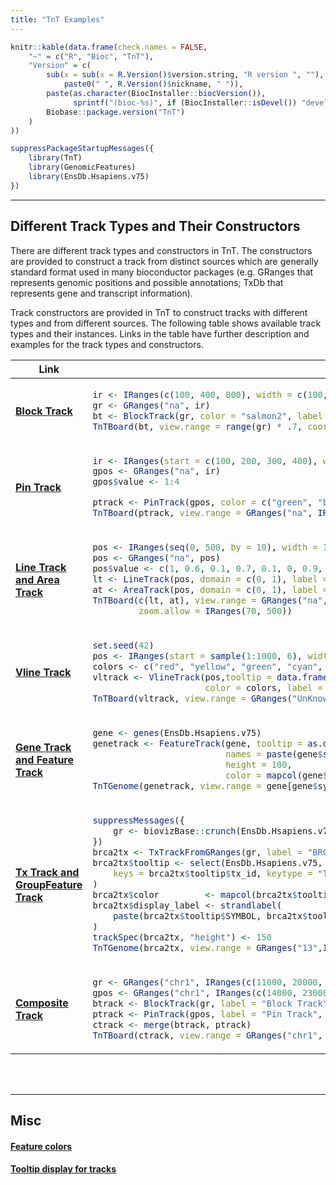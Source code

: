 ```yaml
---
title: "TnT Examples"
---
```


<div class="row">
 <div class="col-md-5">

```r
knitr::kable(data.frame(check.names = FALSE,
    "~" = c("R", "Bioc", "TnT"),
    "Version" = c(
        sub(x = sub(x = R.Version()$version.string, "R version ", ""), " ",
            paste0(" ", R.Version()$nickname, " ")),
        paste(as.character(BiocInstaller::biocVersion()),
              sprintf("(bioc-%s)", if (BiocInstaller::isDevel()) "devel" else "release")),
        Biobase::package.version("TnT")
    )
))
```

 </div>
 <div class="col-md-7">
 </div>

</div>


```r
suppressPackageStartupMessages({
    library(TnT)
    library(GenomicFeatures)
    library(EnsDb.Hsapiens.v75)
})
```

------


## Different Track Types and Their Constructors

There are different track types and constructors in TnT.
The constructors are provided to construct a track from distinct sources which are
generally standard format used in many bioconductor packages (e.g. GRanges that represents
genomic positions and possible annotations; TxDb that represents gene and transcript information).

Track constructors are provided in TnT to construct tracks with different types and from
different sources. The following table shows available track types and their instances.
Links in the table have further description and examples for the track types and constructors.


<table class="table table-bordered">

<thead>
<tr>
<th>Link</th>
<th>Example</th>
</tr>
</thead>


<tbody>

<tr>
<td class="col-md-2">
<strong> [Block Track](tracktype-BlockTrack.html) </strong>
</td>
<td class="col-md-9">
```r
ir <- IRanges(c(100, 400, 800), width = c(100, 150, 250))
gr <- GRanges("na", ir)
bt <- BlockTrack(gr, color = "salmon2", label = NULL)
TnTBoard(bt, view.range = range(gr) * .7, coord.range = ranges(range(gr)) * .5)
```
</td>
</tr>

<tr>
<td class="col-md-2">
<strong> [Pin Track](tracktype-PinTrack.html) </strong>
</td>
<td class="col-md-9">
```r
ir <- IRanges(start = c(100, 200, 300, 400), width = 1)
gpos <- GRanges("na", ir)
gpos$value <- 1:4

ptrack <- PinTrack(gpos, color = c("green", "blue", "yellow", "red"), label = NULL)
TnTBoard(ptrack, view.range = GRanges("na", IRanges(0, 500)), coord.range = IRanges(0, 500))
```
</td>
</tr>

<tr>
<td class="col-md-2">
<strong> [Line Track and Area Track](tracktype-LineTrack-AreaTrack.html) </strong>
</td>
<td class="col-md-9">
```r
pos <- IRanges(seq(0, 500, by = 10), width = 1)
pos <- GRanges("na", pos)
pos$value <- c(1, 0.6, 0.1, 0.7, 0.1, 0, 0.9, 0.4, 0.6, 0.1, 0, 0.8, 0.4,  0.5, 0.3, 0.2, 0.3, 0.8, 0.1, 0.8, 0.1, 0, 1, 0.3, 0, 0.9, 1,  0.6, 0.6, 0.1, 0.9, 0.3, 0.7, 0.2, 0.2, 0.6, 0.1, 0, 1, 0.6,  0.1, 0.5, 0.2, 0.4, 0, 1, 0, 0.4, 0.6, 0.5, 0)
lt <- LineTrack(pos, domain = c(0, 1), label = NULL, color = "steelblue", height = 40)
at <- AreaTrack(pos, domain = c(0, 1), label = NULL, color = "orange", height = 40)
TnTBoard(c(lt, at), view.range = GRanges("na", IRanges(0, 500)), coord.range = IRanges(0, 500),
         zoom.allow = IRanges(70, 500))
```
</td>
</tr>


<tr>
<td class="col-md-2">
<strong> [Vline Track](tracktype-VlineTrack.html) </strong>
</td>
<td class="col-md-9">
```r
set.seed(42)
pos <- IRanges(start = sample(1:1000, 6), width = 1)
colors <- c("red", "yellow", "green", "cyan", "blue", "magenta")
vltrack <- VlineTrack(pos,tooltip = data.frame(Position = start(pos), Color = colors),
                      color = colors, label = NULL)
TnTBoard(vltrack, view.range = GRanges("UnKnown", IRanges(1, 1000)) , coord.range = c(1, 1000))
```
</td>
</tr>


<tr>
<td class="col-md-2">
<strong> [Gene Track and Feature Track](tracktype-GeneTrack.html) </strong>
</td>
<td class="col-md-9">
```r
gene <- genes(EnsDb.Hsapiens.v75)
genetrack <- FeatureTrack(gene, tooltip = as.data.frame(gene),
                          names = paste(gene$symbol, " (", gene$gene_biotype, ")", sep = ""),
                          height = 100,
                          color = mapcol(gene$gene_biotype, palette.fun = grDevices::rainbow))
TnTGenome(genetrack, view.range = gene[gene$symbol == "BRCA2"][1] * .8)
```
</td>
</tr>


<tr>
<td class="col-md-2">
<strong> [Tx Track and GroupFeature Track](tracktype-TxTrack.html) </strong>
</td>
<td class="col-md-9">
```r
suppressMessages({
    gr <- biovizBase::crunch(EnsDb.Hsapiens.v75, ~ symbol == "BRCA2")
})
brca2tx <- TxTrackFromGRanges(gr, label = "BRCA2, transcripts", color = "grey2", height = 300)
brca2tx$tooltip <- select(EnsDb.Hsapiens.v75,
    keys = brca2tx$tooltip$tx_id, keytype = "TXID", columns = c("GENEID", "SYMBOL", "TXBIOTYPE")
)
brca2tx$color         <- mapcol(brca2tx$tooltip$TXBIOTYPE)
brca2tx$display_label <- strandlabel(
    paste(brca2tx$tooltip$SYMBOL, brca2tx$tooltip$TXBIOTYPE), strand(trackData(brca2tx))
)
trackSpec(brca2tx, "height") <- 150
TnTGenome(brca2tx, view.range = GRanges("13",IRanges(32879087, 32984329)))
```
</td>
</tr>


<tr>
<td class="col-md-2">
<strong> [Composite Track](track-CompositeTrack.html) </strong>
</td>
<td class="col-md-9">
```r
gr <- GRanges("chr1", IRanges(c(11000, 20000, 60000), width = 2000))
gpos <- GRanges("chr1", IRanges(c(14000, 23000, 63000), width = 1), value = c(1, 2, 3))
btrack <- BlockTrack(gr, label = "Block Track", tooltip = as.data.frame(gr), color = "lightblue4")
ptrack <- PinTrack(gpos, label = "Pin Track", tooltip = as.data.frame(gpos), background = "beige")
ctrack <- merge(btrack, ptrack)
TnTBoard(ctrack, view.range = GRanges("chr1", IRanges(4500, 69500)), coord.range = c(0, 75000))
```
</td>
</tr>

</tbody>
</table>

<br> </br>

------

## Misc

#### [Feature colors](track-colors.html)

#### [Tooltip display for tracks](track-tooltip-display.html)

